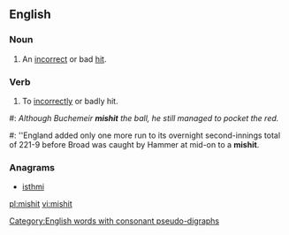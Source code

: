==English==

===Noun===
{{en-noun}}

# {{sports}} An [[incorrect]] or bad [[hit]].

===Verb===
{{en-verb|mishits|mishitting|mishit}}

# {{transitive}} To [[incorrectly]] or badly hit.

#: ''Although Buchemeir '''mishit''' the ball, he still managed to pocket the red.''

#: ''England added only one more run to its overnight second-innings total of 221-9 before Broad was caught by Hammer at mid-on to a '''mishit'''.

===Anagrams===
* [[isthmi#English|isthmi]]

[[Category:English words with consonant pseudo-digraphs]]

[[pl:mishit]]
[[vi:mishit]]